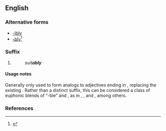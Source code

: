 {{also|ably}}
==English==

===Alternative forms===
* [[-ibly]]
* [[-bly]]<ref>{{reference-book | last =| first = | authorlink =  | coauthors =  | editor =Urdang, Laurence    | others =  | title = The Random House College Dictionary | origdate =  | origyear = 1975| origmonth =  | url =  | format =  | accessdate =  | accessyear =  | accessmonth =  | edition =  | date =  | year =1984| month =  | publisher =Random House, Inc.  | location = New York, NY | language =  | id =  | doi = | isbn =0-394-43600-8 | lccn = | ol = | pages =4| chapter =  | chapterurl =  | quote =}}</ref>

===Suffix===
{{en-suffix|cat2=adverb-forming suffixes}}

# {{non-gloss definition|Used to form [[adverb]]s corresponding to [[adjective]]s that end in [[-able]].}}
#: ''suit'''ably'''''

====Usage notes====
Generally only used to form analogs to adjectives ending in {{term|-able|lang=en}}, replacing the existing {{term|-able|lang=en}}. Rather than a distinct suffix, this can be considered a class of euphonic blends of “-ble” and {{term|-ly|lang=en}}, as in {{term|feebly|lang=en}}, {{term|nimbly|lang=en}}, and {{term|nobly|lang=en}}, among others.

===References===
<references/>